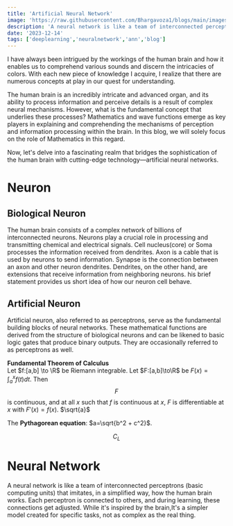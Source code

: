 ```yaml
---
title: 'Artificial Neural Network'
image: 'https://raw.githubusercontent.com/Bhargavoza1/blogs/main/images/ann/neuron.png'
description: 'A neural network is like a team of interconnected perceptrons (basic computing units) that imitates, in a simplified way, how the human brain works...'
date: '2023-12-14'
tags: ['deeplearning','neuralnetwork','ann','blog']
---
```


I have always been intrigued by the workings of the human brain and how it enables us to comprehend various sounds and discern the intricacies of colors. 
With each new piece of knowledge I acquire, I realize that there are numerous concepts at play in our quest for understanding.

The human brain is an incredibly intricate and advanced organ, and its ability to process information and perceive details is a result of complex neural mechanisms. However, what is the fundamental concept that underlies these processes? 
Mathematics and wave functions emerge as key players in explaining and comprehending the mechanisms of perception and information processing within the brain. In this blog, we will solely focus on the role of Mathematics in this regard.

Now, let's delve into a fascinating realm that bridges the sophistication of the human brain with cutting-edge technology—artificial neural networks.


# Neuron
<CustomImage src="https://raw.githubusercontent.com/Bhargavoza1/blogs/main/images/ann/neuron.png"  alt="biological neuron" height={512} width={1000} />

## Biological Neuron
The human brain consists of a complex network of billions of interconnected neurons. Neurons play a crucial role in processing and transmitting chemical and electrical signals. 
Cell nucleus(core) or Soma processes the information received from dendrites. Axon is a cable that is used by neurons to send information. Synapse is the connection between an axon and other neuron dendrites. 
Dendrites, on the other hand, are extensions that receive information from neighboring neurons. 
his brief statement provides us short idea of how our neuron cell behave.

## Artificial Neuron
Artificial neuron, also referred to as perceptrons, serve as the fundamental building blocks of neural networks. 
These mathematical functions are derived from the structure of biological neurons and can be likened to basic logic gates that produce binary outputs. They are occasionally referred to as perceptrons as well.


**Fundamental Theorem of Calculus**  
Let $f:[a,b] \to \R$ be Riemann integrable. Let $F:[a,b]\to\R$ be $F(x)=
\int_{a}^{x}f(t)dt$.
Then $$F$$ is continuous, and at all $x$ such that $f$ is continuous at $x$,
$F$ is differentiable at $x$ with $F'(x)=f(x)$. $\sqrt{a}$

 The **Pythagorean equation**: $a=\sqrt{b^2 + c^2}$.

```math
C_L
```

# Neural Network
A neural network is like a team of interconnected perceptrons (basic computing units) that imitates, in a simplified way, how the human brain works. 
Each perceptron is connected to others, and during learning, these connections get adjusted. While it's inspired by the brain,It's a simpler model created for specific tasks, not as complex as the real thing.